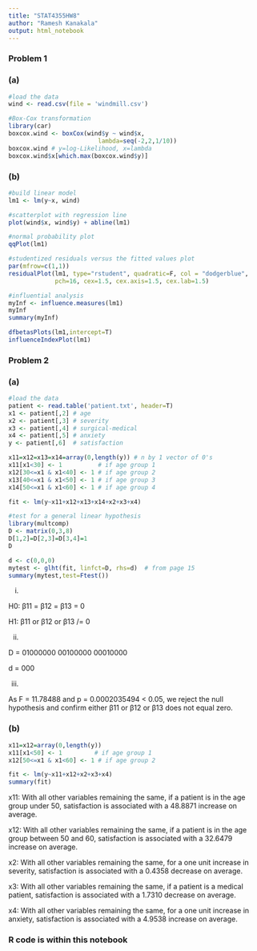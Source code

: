 ```yaml
---
title: "STAT4355HW8"
author: "Ramesh Kanakala"
output: html_notebook
---
```


### Problem 1
### (a)
```r
#load the data
wind <- read.csv(file = 'windmill.csv')

#Box-Cox transformation
library(car)
boxcox.wind <- boxCox(wind$y ~ wind$x, 
                         lambda=seq(-2,2,1/10))
boxcox.wind # y=log-Likelihood, x=lambda
boxcox.wind$x[which.max(boxcox.wind$y)]
```

### (b)
```r
#build linear model
lm1 <- lm(y~x, wind)

#scatterplot with regression line
plot(wind$x, wind$y) + abline(lm1) 

#normal probability plot
qqPlot(lm1)

#studentized residuals versus the fitted values plot
par(mfrow=c(1,1))
residualPlot(lm1, type="rstudent", quadratic=F, col = "dodgerblue",
             pch=16, cex=1.5, cex.axis=1.5, cex.lab=1.5)

#influential analysis
myInf <- influence.measures(lm1)
myInf
summary(myInf)

dfbetasPlots(lm1,intercept=T)
influenceIndexPlot(lm1)
```

### Problem 2
### (a)
```r
#load the data
patient <- read.table('patient.txt', header=T)
x1 <- patient[,2] # age
x2 <- patient[,3] # severity
x3 <- patient[,4] # surgical-medical
x4 <- patient[,5] # anxiety
y <- patient[,6]  # satisfaction

x11=x12=x13=x14=array(0,length(y)) # n by 1 vector of 0's
x11[x1<30] <- 1          # if age group 1
x12[30<=x1 & x1<40] <- 1 # if age group 2
x13[40<=x1 & x1<50] <- 1 # if age group 3
x14[50<=x1 & x1<60] <- 1 # if age group 4

fit <- lm(y~x11+x12+x13+x14+x2+x3+x4)

#test for a general linear hypothesis
library(multcomp)
D <- matrix(0,3,8)
D[1,2]=D[2,3]=D[3,4]=1
D

d <- c(0,0,0)
mytest <- glht(fit, linfct=D, rhs=d)  # from page 15
summary(mytest,test=Ftest())
```

i. 

H0: β11 = β12 = β13 = 0

H1: β11 or β12 or β13 /= 0

ii.

D =
01000000
00100000
00010000

d = 
000

iii.

As F = 11.78488 and p = 0.0002035494 < 0.05, we reject the null hypothesis and confirm either β11 or β12 or β13 does not equal zero.

### (b)
```r
x11=x12=array(0,length(y))
x11[x1<50] <- 1         # if age group 1
x12[50<=x1 & x1<60] <- 1 # if age group 2

fit <- lm(y~x11+x12+x2+x3+x4)
summary(fit)
```
x11: With all other variables remaining the same, if a patient is in the age group under 50, satisfaction is associated with a 48.8871 increase on average.

x12: With all other variables remaining the same, if a patient is in the age group between 50 and 60, satisfaction is associated with a 32.6479 increase on average.

x2: With all other variables remaining the same, for a one unit increase in severity, satisfaction is associated with a 0.4358 decrease on average.

x3: With all other variables remaining the same, if a patient is a medical patient, satisfaction is associated with a 1.7310 decrease on average.

x4: With all other variables remaining the same, for a one unit increase in anxiety, satisfaction is associated with a 4.9538 increase on average.

### R code is within this notebook

